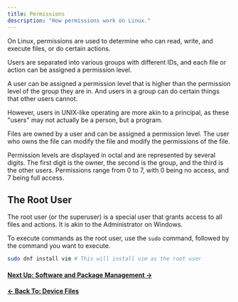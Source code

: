 ```yaml
---
title: Permissions
description: "How permissions work on Linux."
---
```


On Linux, permissions are used to determine who can read, write, and execute files, or do certain actions.

Users are separated into various groups with different IDs, and each file or action can be assigned a permission level.

A user can be assigned a permission level that is higher than the permission level of the group they are in. And users in a group can do certain things that other users cannot.

However, users in UNIX-like operating are more akin to a principal, as these "users" may not actually be a person, but a program.

Files are owned by a user and can be assigned a permission level. The user who owns the file can modify the file and modify the permissions of the file.

Permission levels are displayed in octal and are represented by several digits. The first digit is the owner, the second is the group, and the third is the other users. Permissions range from 0 to 7, with 0 being no access, and 7 being full access.

## The Root User

The root user (or the superuser) is a special user that grants access to all files and actions. It is akin to the Administrator on Windows.

To execute commands as the root user, use the `sudo` command, followed by the command you want to execute.

```bash
sudo dnf install vim # This will install vim as the root user
```

#### [Next Up: Software and Package Management →](/en/linux/software)

#### [← Back To: Device Files](/en/linux/devicefiles)
